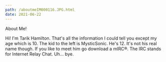 ```yaml
---
path: /aboutmeIM000116.JPG.html
date: 2021-06-22
---
```


About Me!

Hi! I'm Tarik Hamilton. That's all the information I could tell you except my age which is 10. The kid to the left is MysticSonic. He's 12. It's not his real name though. If you like to meet him go download a mIRC®. The IRC stands for Internet Relay Chat. Uh... bye.